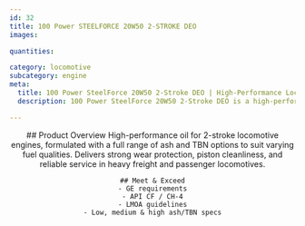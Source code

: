 ```yaml
---
id: 32
title: 100 Power STEELFORCE 20W50 2-STROKE DEO
images:

quantities:

category: locomotive
subcategory: engine
meta:
  title: 100 Power SteelForce 20W50 2-Stroke DEO | High-Performance Locomotive Engine Oil
  description: 100 Power SteelForce 20W50 2-Stroke DEO is a high-performance engine oil formulated for 2-stroke locomotive engines. Available in multiple ash and TBN levels to match varying fuel qualities, it provides excellent wear protection, superior piston cleanliness, and reliable performance in demanding freight and passenger locomotive operations. Meets GE requirements, API CF / CH-4, and LMOA guidelines.

---
```


<Header>
    ## Product Overview
   High-performance oil for 2-stroke locomotive engines, formulated
with a full range of ash and TBN options to suit varying fuel
qualities. Delivers strong wear protection, piston cleanliness, and
reliable service in heavy freight and passenger locomotives.

    ## Meet & Exceed
    - GE requirements
    - API CF / CH-4
    - LMOA guidelines
    - Low, medium & high ash/TBN specs

</Header>
